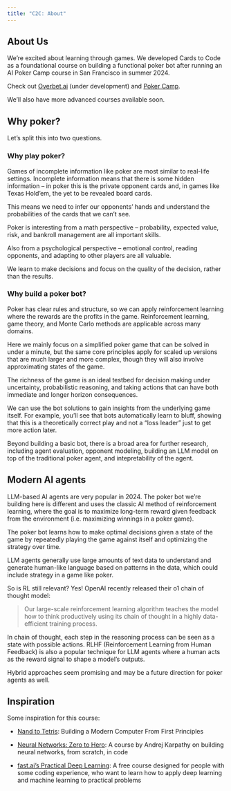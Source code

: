 ```yaml
---
title: "C2C: About"
---
```

## About Us
We're excited about learning through games. We developed Cards to Code as a foundational course on building a functional poker bot after running an AI Poker Camp course in San Francisco in summer 2024. 

Check out [Overbet.ai](https://overbet.ai) (under development) and [Poker Camp](https://poker.camp). 

We'll also have more advanced courses available soon. 

## Why poker? 
Let's split this into two questions. 

### Why play poker?
Games of incomplete information like poker are most similar to real-life settings. Incomplete information means that there is some hidden information -- in poker this is the private opponent cards and, in games like Texas Hold'em, the yet to be revealed board cards. 

This means we need to infer our opponents' hands and understand the probabilities of the cards that we can't see. 

Poker is interesting from a math perspective -- probability, expected value, risk, and bankroll management are all important skills. 

Also from a psychological perspective -- emotional control, reading opponents, and adapting to other players are all valuable. 

We learn to make decisions and focus on the quality of the decision, rather than the results. 

### Why build a poker bot? 
Poker has clear rules and structure, so we can apply reinforcement learning where the rewards are the profits in the game. Reinforcement learning, game theory, and Monte Carlo methods are applicable across many domains. 

Here we mainly focus on a simplified poker game that can be solved in under a minute, but the same core principles apply for scaled up versions that are much larger and more complex, though they will also involve approximating states of the game. 

The richness of the game is an ideal testbed for decision making under uncertainty, probabilistic reasoning, and taking actions that can have both immediate and longer horizon consequences. 

We can use the bot solutions to gain insights from the underlying game itself. For example, you'll see that bots automatically learn to bluff, showing that this is a theoretically correct play and not a "loss leader" just to get more action later. 

Beyond building a basic bot, there is a broad area for further research, including agent evaluation, opponent modeling, building an LLM model on top of the traditional poker agent, and intepretability of the agent. 

## Modern AI agents
LLM-based AI agents are very popular in 2024. The poker bot we’re building here is different and uses the classic AI method of reinforcement learning, where the goal is to maximize long-term reward given feedback from the environment (i.e. maximizing winnings in a poker game). 

The poker bot learns how to make optimal decisions given a state of the game by repeatedly playing the game against itself and optimizing the strategy over time. 

LLM agents generally use large amounts of text data to understand and generate human-like language based on patterns in the data, which could include strategy in a game like poker. 

So is RL still relevant? Yes! OpenAI recently released their o1 chain of thought model: 

> Our large-scale reinforcement learning algorithm teaches the model how to think productively using its chain of thought in a highly data-efficient training process.

In chain of thought, each step in the reasoning process can be seen as a state with possible actions. RLHF (Reinforcement Learning from Human Feedback) is also a popular technique for LLM agents where a human acts as the reward signal to shape a model’s outputs.

Hybrid approaches seem promising and may be a future direction for poker agents as well. 

## Inspiration
Some inspiration for this course: 

- [Nand to Tetris](https://www.nand2tetris.org/): Building a Modern Computer From First Principles 

- [Neural Networks: Zero to Hero](https://karpathy.ai/zero-to-hero.html): A course by Andrej Karpathy on building neural networks, from scratch, in code

- [fast.ai's Practical Deep Learning](https://course.fast.ai/): A free course designed for people with some coding experience, who want to learn how to apply deep learning and machine learning to practical problems